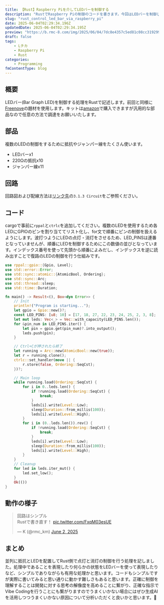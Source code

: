 ```yaml
---
title: 【Rust】Raspberry Piを介してLEDバーを制御する
description: "RustでRaspberry Piの制御のコードを書きます。今回はLEDバーを制御します。"
slug: "rust_control_led_bar_via_raspberry_pi"
date: 2025-06-04T02:29:34.196Z
updatedDate: 2025-06-04T02:29:34.195Z
preview: "https://b.rmc-8.com/img/2025/06/04/7dc8e4357c5ed81c08cc3192996fcb79.jpg"
draft: false
tags:
    - Lチカ
    - Raspberry Pi
    - Rust
categories:
    - Programming
fmContentType: blog
---
```


## 概要

LEDバー(Bar Graph LED)を制御する処理をRustで記述します。前回と同様に[Freenove](https://docs.freenove.com/projects/fnk0020/en/latest/fnk0020/codes/python-lang/ButtonAndLEDs.html)の題材を使用します。キットは[amazon](https://amzn.to/450LoZr)で購入できますが汎用的な部品なので任意の方法で調達をお願いいたします。

## 部品

複数のLEDの制御をするために抵抗やジャンパー線をたくさん使います。

- LEDバーx1
- 220Ωの抵抗x10
- ジャンパー線x11

## 回路

回路図および配線方法は[リンク先](https://docs.freenove.com/projects/fnk0020/en/latest/fnk0020/codes/python-lang/LED%20Bar%20Graph.html)の`3.1.3 Circuit`をご参照ください。

## コード

cargoで事前に`rppal`と`ctrlc`を追加してください。複数のLEDを使用するため各LEDにGPIOのピンを割り当ててリスト化し、for文で順番にピンの制御を扱えるようにします。波打つようにLEDの点灯・消灯をさせるため、LED_PINSは連番となっていませんが、順番にLEDを制御するためにこの数値の並びとなっています。インデックス番号を使って先頭から順番によみだし、インデックスを逆に読み出すことで復路のLEDの制御を行う仕組みです。

```rs
use rppal::gpio::{Gpio, Level};
use std::error::Error;
use std::sync::atomic::{AtomicBool, Ordering};
use std::sync::Arc;
use std::thread::sleep;
use std::time::Duration;

fn main() -> Result<(), Box<dyn Error>> {
    // Init
    println!("Program is starting...");
    let gpio = Gpio::new()?;
    const LED_PINS: [u8; 10] = [17, 18, 27, 22, 23, 24, 25, 2, 3, 8];
    let mut leds: Vec<_> = Vec::with_capacity(LED_PINS.len());
    for &pin_num in LED_PINS.iter() {
        let pin = gpio.get(pin_num)?.into_output();
        leds.push(pin);
    }

    // Ctrl+Cが押されたら終了
    let running = Arc::new(AtomicBool::new(true));
    let r = running.clone();
    ctrlc::set_handler(move || {
        r.store(false, Ordering::SeqCst);
    })?;

    // Main loop
    while running.load(Ordering::SeqCst) {
        for i in 0..leds.len() {
            if !running.load(Ordering::SeqCst) {
                break;
            }
            leds[i].write(Level::Low);
            sleep(Duration::from_millis(100));
            leds[i].write(Level::High);
        }
        for i in (0..leds.len()).rev() {
            if !running.load(Ordering::SeqCst) {
                break;
            }
            leds[i].write(Level::Low);
            sleep(Duration::from_millis(100));
            leds[i].write(Level::High);
        }
    }
    // Cleanup
    for led in leds.iter_mut() {
        led.set_low();
    }
    Ok(())
}
```

## 動作の様子

<blockquote class="twitter-tweet" data-media-max-width="560"><p lang="ja" dir="ltr">回路はシンプル<br>Rustで書き直す！ <a href="https://t.co/FxqM03esUE">pic.twitter.com/FxqM03esUE</a></p>&mdash; K (@rmc_km) <a href="https://twitter.com/rmc_km/status/1929520808118104539?ref_src=twsrc%5Etfw">June 2, 2025</a></blockquote> <script async src="https://platform.twitter.com/widgets.js" charset="utf-8"></script>

## まとめ

並列に抵抗とLEDを配置してRust側で点灯と消灯の制御を行う処理を記しました。処理中であることを表現したり何らかの状態をLEDバーを使って表現したりなど、シンプルでありながらも有用な処理かと思います。コードもシンプルですが実際に書いてみると思い通りに動かす難しさもあると思います。正確に制御を理解することは開発に対する思考の解像度を高めることに繋がり、正確な指示でVibe Codingを行うことにも繋がりますのでうまくいかない場合にはぜひ生成AIを活用しつつうまくいかない原因について分析いただくと良いかと思います。